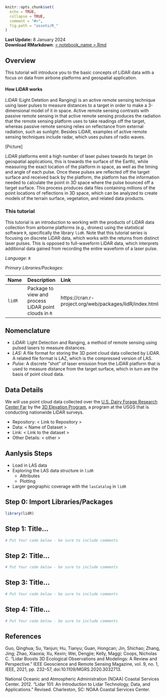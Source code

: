 ```r
knitr::opts_chunk$set(
  echo = TRUE,
  collapse = TRUE,
  comment = "#>",
  fig.path = "assets/R_"
)
```

<!--
---
title: Introduction to LiDAR concepts, data format, and lidR package
layout: single
author: Kevin Li
author_profile: true
header:
  overlay_color: "444444"
  overlay_image: 
---
--> 

**Last Update:** 8 January 2024 <br />
**Download RMarkdown**: [< notebook_name >.Rmd](https://geospatial.101workbook.org/tutorials/<notebook_name>.Rmd)

<!-- ToDo: would be great to have an R binder badge here -->

## Overview

This tutorial will introduce you to the basic concepts of LiDAR data with a focus on data from airbone platforms and geospatial application. 

#### How LiDAR works

LiDAR (Light Detetion and Ranging) is an active remote sensing technique using laser pulses to measure distances to a target in order to make a 3-dimensional model of it in space. Active remote sensing contrasts with passive remote sensing in that active remote sensing produces the radiation that the remote sensing platform uses to take readings off the target, whereas passive remote sensing relies on reflectance from external radiation, such as sunlight. Besides LiDAR, examples of active remote sensing techniques include radar, which uses pulses of radio waves. 

[Picture]

LiDAR platforms emit a high number of laser pulses towards its target (in geospatial applications, this is towards the surface of the Earth), while measuring the exact location of the platform in space, as well as the timing and angle of each pulse. Once these pulses are reflected off the target surface and received back by the platform, the platform has the information needed to calculate the point in 3D space where the pulse bounced off a target surface. This process produces data files containing millions of the point locations of reflections in 3D space, which can be analyzed to create models of the terrain surface, vegetation, and related data products.

### This tutorial

This tutorial is an introduction to working with the products of LiDAR data collection from airborne platforms (e.g., drones) using the statistical software `R`, specifically the library `lidR`. Note that this tutorial series is focusing on discrete LiDAR data, which works with the returns from distinct laser pulses. This is opposed to full-waveform LiDAR data, which interprets additional data gained from recording the entire waveform of a laser pulse.

*Language:* `R`

*Primary Libraries/Packages:*

| Name | Description | Link |
|:--|:--|:--|
| `lidR` | Package to view and process LiDAR point clouds in `R` | https://cran.r-project.org/web/packages/lidR/index.html |

## Nomenclature

* *LiDAR:* Light Detection and Ranging, a method of remote sensing using pulsed lasers to measure distances.
* *LAS:* A file format for storing the 3D point cloud data collected by LiDAR. A related file format is LAZ, which is the compressed version of LAS.
* *Pulse:* A discrete "shot" of laser emission from the LiDAR platform that is used to measure distance from the target surface, which in turn are the basis of point cloud data. 

## Data Details

We will use point cloud data collected over the [U.S. Dairy Forage Research Center Far](https://www.ars.usda.gov/ARSUserFiles/50901500/About%20Us%20and%20Contact%20Information/pdfs/farm%20at%20PdS.pdf) by the [3D Elevation Program](https://www.usgs.gov/3d-elevation-program), a program at the USGS that is conducting nationwide LiDAR surveys.

* Repository: < Link to Repository >
* Data: < Name of Dataset >
* Link: < Link to the dataset >
* Other Details: < other >

## Aanlysis Steps

* Load in LAS data
* Exploring the LAS data structure in `lidR`
  * Attributes
  * Plotting
* Larger geographic coverage with the `lasCatalog` in `lidR`

## Step 0: Import Libraries/Packages

```r
library(lidR)

```

## Step 1: Title...

```r
# Put Your code below - be sure to include comments
```

## Step 2: Title...

```r
# Put Your code below - be sure to include comments
```

## Step 3: Title...

```r
# Put Your code below - be sure to include comments
```

## Step 4: Title...

```r
# Put Your code below - be sure to include comments
```

## References

Guo, Qinghua; Su, Yanjun; Hu, Tianyu; Guan, Hongcan; Jin, Shichao; Zhang, Jing; Zhao, Xiaoxia; Xu, Kexin; Wei, Dengjie; Kelly, Maggi; Coops, Nicholas C. “Lidar Boosts 3D Ecological Observations and Modelings: A Review and Perspective.” IEEE Geoscience and Remote Sensing Magazine, vol. 9, no. 1, IEEE, 2021, pp. 232–57, doi:10.1109/MGRS.2020.3032713.

National Oceanic and Atmospheric Administration (NOAA) Coastal Services Center. 2012. “Lidar 101: An Introduction to Lidar Technology, Data, and Applications.” Revised. Charleston, SC: NOAA Coastal Services Center.
